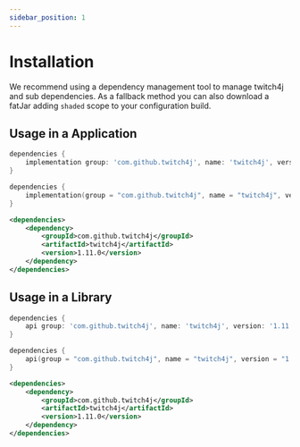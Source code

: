 ```yaml
---
sidebar_position: 1
---
```



# Installation

We recommend using a dependency management tool to manage twitch4j and sub dependencies. As a fallback method you can also download a fatJar adding `shaded` scope to your configuration build.

## Usage in a Application

<Tabs groupId="dependency">
<TabItem value="gradle-groovy" label="Gradle - Groovy">

```groovy
dependencies {
    implementation group: 'com.github.twitch4j', name: 'twitch4j', version: '1.11.0'
}
```

</TabItem>
<TabItem value="gradle-kotlin" label="Gradle - Kotlin DSL">

```kotlin
dependencies {
    implementation(group = "com.github.twitch4j", name = "twitch4j", version = "1.11.0")
}
```

</TabItem>
<TabItem value="maven" label="Maven">

```xml
<dependencies>
    <dependency>
        <groupId>com.github.twitch4j</groupId>
        <artifactId>twitch4j</artifactId>
        <version>1.11.0</version>
    </dependency>
</dependencies>
```

</TabItem>
</Tabs>


## Usage in a Library

<Tabs groupId="dependency">
<TabItem value="gradle-groovy" label="Gradle - Groovy">

```groovy
dependencies {
    api group: 'com.github.twitch4j', name: 'twitch4j', version: '1.11.0'
}
```

</TabItem>
<TabItem value="gradle-kotlin" label="Gradle - Kotlin DSL">

```kotlin
dependencies {
    api(group = "com.github.twitch4j", name = "twitch4j", version = "1.11.0")
}
```

</TabItem>
<TabItem value="maven" label="Maven">

```xml
<dependencies>
    <dependency>
        <groupId>com.github.twitch4j</groupId>
        <artifactId>twitch4j</artifactId>
        <version>1.11.0</version>
    </dependency>
</dependencies>
```

</TabItem>
</Tabs>
